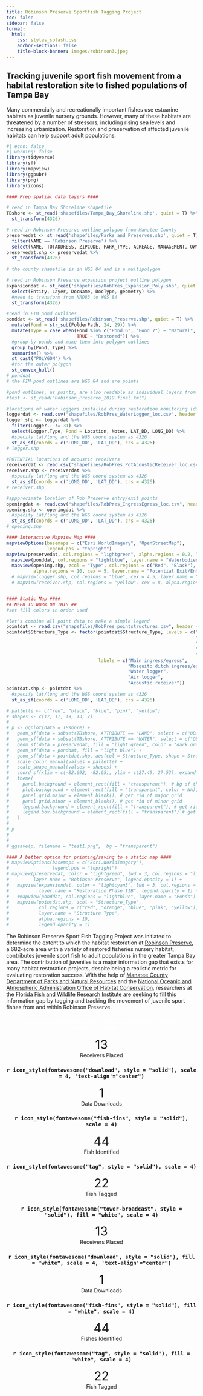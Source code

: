 ```yaml
---
title: Robinson Preserve Sportfish Tagging Project
toc: false
sidebar: false
format:
  html:
    css: styles_splash.css
    anchor-sections: false
    title-block-banner: images/robinson3.jpeg
---
```


## Tracking juvenile sport fish movement from a habitat restoration site to fished populations of Tampa Bay

Many commercially and recreationally important fishes use estuarine habitats as juvenile nursery grounds. However, many of these habitats are threatened by a number of stressors, including rising sea levels and increasing urbanization. Restoration and preservation of affected juvenile habitats can help support adult populations.

```r
#| echo: false
#| warning: false
library(tidyverse)
library(sf)
library(mapview)
library(ggpubr)
library(png)
library(icons)

#### Prep spatial data layers ####

# read in Tampa Bay Shoreline shapefile
TBshore <- st_read('shapefiles/Tampa_Bay_Shoreline.shp', quiet = T) %>%
  st_transform(4326)

# read in Robinson Preserve outline polygon from Manatee County
preservedat <- st_read('shapefiles/Parks_and_Preserves.shp', quiet = T) %>%
  filter(NAME == 'Robinson Preserve') %>%
  select(NAME, TOTADDRESS, ZIPCODE, PARK_TYPE, ACREAGE, MANAGEMENT, OWNER_NAME, geometry)
preservedat.shp <- preservedat %>%
  st_transform(4326)
  
# the county shapefile is in WGS 84 and is a multipolygon

# read in Robinson Preserve expansion project outline polygon
expansiondat <- st_read('shapefiles/RobPres_Expansion_Poly.shp', quiet = T) %>%
  select(Entity, Layer, DocName, DocType, geometry) %>%
  #need to transform from NAD83 to WGS 84
  st_transform(4326)

#read in FIM pond outlines
ponddat <- st_read('shapefiles/Robinson_Preserve.shp', quiet = T) %>%
  mutate(Pond = str_sub(FolderPath, 24, 29)) %>%
  mutate(Type = case_when(Pond %in% c("Pond_6", "Pond_7") ~ "Natural",
                          TRUE ~ "Restored")) %>%
  #group by ponds and make them into polygon outlines
  group_by(Pond, Type) %>%
  summarise() %>%
  st_cast("POLYGON") %>%
  #for the outer polygon
  st_convex_hull()
# ponddat
# the FIM pond outlines are WGS 84 and are points

#pond outlines, as points, are also readable as individual layers from
#test <- st_read("Robinson_Preserve_2019.final.kml")

#locations of water loggers installed during restoration monitoring (different grant than acoustics)
loggerdat <- read.csv("shapefiles/RobPres_WaterLogger_loc.csv", header = T, stringsAsFactors = F)
logger.shp <- loggerdat %>%
  filter(Logger.. != 31) %>%
  select(Logger.Type, Pond = Location, Notes, LAT_DD, LONG_DD) %>%
  #specify lat/long and the WGS coord system as 4326
  st_as_sf(coords = c('LONG_DD', 'LAT_DD'), crs = 4326)
# logger.shp

#POTENTIAL locations of acoustic receivers
receiverdat <- read.csv("shapefiles/RobPres_PotAcousticReceiver_loc.csv", header = T, stringsAsFactors = F)
receiver.shp <- receiverdat %>%
  #specify lat/long and the WGS coord system as 4326
  st_as_sf(coords = c('LONG_DD', 'LAT_DD'), crs = 4326)
# receiver.shp

#appprocimate location of Rob Preserve entry/exit points
openingdat <- read.csv("shapefiles/RobPres_IngressEgress_loc.csv", header = T, stringsAsFactors = F)
opening.shp <- openingdat %>%
  #specify lat/long and the WGS coord system as 4326
  st_as_sf(coords = c('LONG_DD', 'LAT_DD'), crs = 4326)
# opening.shp

#### Interactive Mapview Map ####
mapviewOptions(basemaps = c("Esri.WorldImagery", "OpenStreetMap"),
               legend.pos = "topright")
mapview(preservedat, col.regions = "lightgreen", alpha.regions = 0.2, layer.name = "Robinson Preserve") +
  mapview(ponddat, col.regions = "lightblue", layer.name = "Waterbodies") +
  mapview(opening.shp, zcol = "Type", col.regions = c("Red", "Black"),
          alpha.regions = 10, cex = 5, layer.name = "Potential Exit/Entry Points")
  # mapview(logger.shp, col.regions = "blue", cex = 4.5, layer.name = "Water_Air Loggers") +
  # mapview(receiver.shp, col.regions = "yellow", cex = 8, alpha.regions = 10, layer.name = "Possible Receiver Locations")


#### Static Map ####
## NEED TO WORK ON THIS ##
#set fill colors in order used

#let's combine all point data to make a simple legend
pointdat <- read.csv("shapefiles/RobPres_pointstructures.csv", header = T, stringsAsFactors = F)
pointdat$Structure_Type <- factor(pointdat$Structure_Type, levels = c("Main ingress/egress",
                                                                      "Mosquito ditching",
                                                                      "Water logger",
                                                                      "Air logger",
                                                                      "Acoustic receiver"),
                                  labels = c("Main ingress/egress",
                                             "Mosquito ditch ingress/egress",
                                             "Water logger",
                                             "Air logger",
                                             "Acoustic receiver"))
pointdat.shp <- pointdat %>%
  #specify lat/long and the WGS coord system as 4326
  st_as_sf(coords = c('LONG_DD', 'LAT_DD'), crs = 4326)

# pallette <- c("red", "black", "blue", "pink", "yellow")
# shapes <- c(17, 17, 19, 13, 7)
# 
# p <- ggplot(data = TBshore) +
#   geom_sf(data = subset(TBshore, ATTRIBUTE == "LAND", select = c("OBJECTID", "ATTRIBUTE", "geometry")), fill = "light gray") +
#   geom_sf(data = subset(TBshore, ATTRIBUTE == "WATER", select = c("OBJECTID", "ATTRIBUTE", "geometry")), fill = "light blue") +
#   geom_sf(data = preservedat, fill = "light green", color = "dark green", alpha = 0.5) +
#   geom_sf(data = ponddat, fill = "light blue") +
#   geom_sf(data = pointdat.shp, aes(col = Structure_Type, shape = Structure_Type), size = 3.5) +
#   scale_color_manual(values = pallette) +
#   scale_shape_manual(values = shapes) +
#   coord_sf(xlim = c(-82.692, -82.65), ylim = c(27.49, 27.53), expand = FALSE) +
#   theme(
#     panel.background = element_rect(fill = "transparent"), # bg of the panel
#     plot.background = element_rect(fill = "transparent", color = NA), # bg of the plot
#     panel.grid.major = element_blank(), # get rid of major grid
#     panel.grid.minor = element_blank(), # get rid of minor grid
#     legend.background = element_rect(fill = "transparent"), # get rid of legend bg
#     legend.box.background = element_rect(fill = "transparent") # get rid of legend panel bg
#   )
# 
# p
# 
# 
# ggsave(p, filename = "test1.png",  bg = "transparent")

#### A better option for printing/saving to a static map ####
# mapviewOptions(basemaps = c("Esri.WorldImagery"),
#                legend.pos = "topright")
# mapview(preservedat, color = "lightgreen", lwd = 3, col.regions = "lightgreen", alpha.regions = 0.02,
#         layer.name = "Robinson Preserve", legend.opacity = 1) +
#   mapview(expansiondat, color = "lightcyan3", lwd = 3, col.regions = "lightcyan3", alpha.regions = 0.05,
#           layer.name = "Restoration Phase IIB", legend.opacity = 1) +
#   #mapview(ponddat, col.regions = "lightblue", layer.name = "Ponds") +
#   mapview(pointdat.shp, zcol = "Structure_Type", 
#           col.regions = c("red", "orange", "blue", "pink", "yellow"),
#           layer.name = "Structure Type",
#           alpha.regions = 10,
#           legend.opacity = 1)
```

The Robinson Preserve Sport Fish Tagging Project was initiated to determine the extent to which the habitat restoration at [Robinson Preserve](https://www.mymanatee.org/departments/parks___natural_resources/parks__preserves___beaches/robinson_preserve), a 682-acre area with a variety of restored fisheries nursery habitat, contributes juvenile sport fish to adult populations in the greater Tampa Bay area. The contribution of juveniles is a major information gap that exists for many habitat restoration projects, despite being a realistic metric for evaluating restoration success. With the help of [Manatee County Department of Parks and Natural Resources](https://www.mymanatee.org/departments/parks___natural_resources) and the [National Oceanic and Atmospheric Administration Office of Habitat Conservation](https://www.fisheries.noaa.gov/about/office-habitat-conservation), researchers at the [Florida Fish and Wildlife Research Institute](https://myfwc.com/research/) are seeking to fill this information gap by tagging and tracking the movement of juvenile sport fishes from and within Robinson Preserve.

::: {.light-mode layout-ncol="4" style="text-align: center; justify-content: center; align-items: center;"}
### `r icon_style(fontawesome("tower-broadcast", style = "solid"), scale = 4)` {style="color: white;"}

<font size="+3">13</font>\
Receivers Placed

### `r icon_style(fontawesome("download", style = "solid"), scale = 4, 'text-align'="center")`

<font size="+3">1</font>\
Data Downloads

### `r icon_style(fontawesome("fish-fins", style = "solid"), scale = 4)`

<font size="+3">44</font>\
Fish Identified

### `r icon_style(fontawesome("tag", style = "solid"), scale = 4)`

<font size="+3">22</font>\
Fish Tagged
:::

::: {.dark-mode layout-ncol="4" style="text-align: center; justify-content: center; align-items: center;"}
### `r icon_style(fontawesome("tower-broadcast", style = "solid"), fill = "white", scale = 4)`

<font size="+3">13</font>\
Receivers Placed

### `r icon_style(fontawesome("download", style = "solid"), fill = "white", scale = 4, 'text-align'="center")`

<font size="+3">1</font>\
Data Downloads

### `r icon_style(fontawesome("fish-fins", style = "solid"), fill = "white", scale = 4)`

<font size="+3">44</font>\
Fishes Identified

### `r icon_style(fontawesome("tag", style = "solid"), fill = "white", scale = 4)`

<font size="+3">22</font>\
Fish Tagged
:::
